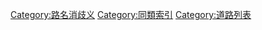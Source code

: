 {{catmore|相同編號道路}}

[[Category:路名消歧义|Category:路名消歧义]]
[[Category:同類索引|Category:同類索引]]
[[Category:道路列表|Category:道路列表]]